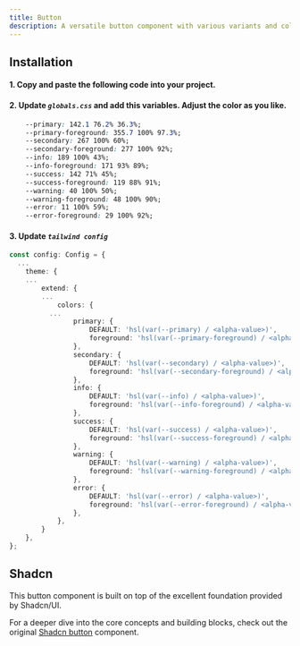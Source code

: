 ```yaml
---
title: Button
description: A versatile button component with various variants and colors for diverse UI needs.
---
```

 
<ComponentPreview
  name="button-demo"
/>

## Installation
#### 1. Copy and paste the following code into your project.

<ComponentSource name="button" filePath="@/components/ui/buttons/button.tsx"/>

#### 2. Update *`globals.css`* and add this variables. Adjust the color as you like.
```css
    --primary: 142.1 76.2% 36.3%;
    --primary-foreground: 355.7 100% 97.3%;
    --secondary: 267 100% 60%;
    --secondary-foreground: 277 100% 92%;
    --info: 189 100% 43%;
    --info-foreground: 171 93% 89%;
    --success: 142 71% 45%;
    --success-foreground: 119 88% 91%;
    --warning: 40 100% 50%;
    --warning-foreground: 48 100% 90%;
    --error: 11 100% 59%;
    --error-foreground: 29 100% 92%;
```

#### 3.  Update *`tailwind config`*
```ts
const config: Config = {
  ...
	theme: {
    ...
    	extend: {
        ...
    		colors: {
          ...
    			primary: {
    				DEFAULT: 'hsl(var(--primary) / <alpha-value>)',
    				foreground: 'hsl(var(--primary-foreground) / <alpha-value>)'
    			},
    			secondary: {
    				DEFAULT: 'hsl(var(--secondary) / <alpha-value>)',
    				foreground: 'hsl(var(--secondary-foreground) / <alpha-value>)'
    			},
    			info: {
    				DEFAULT: 'hsl(var(--info) / <alpha-value>)',
    				foreground: 'hsl(var(--info-foreground) / <alpha-value>)'
    			},
    			success: {
    				DEFAULT: 'hsl(var(--success) / <alpha-value>)',
    				foreground: 'hsl(var(--success-foreground) / <alpha-value>)'
    			},
    			warning: {
    				DEFAULT: 'hsl(var(--warning) / <alpha-value>)',
    				foreground: 'hsl(var(--warning-foreground) / <alpha-value>)'
    			},
    			error: {
    				DEFAULT: 'hsl(var(--error) / <alpha-value>)',
    				foreground: 'hsl(var(--error-foreground) / <alpha-value>)'
    			},
    		},
    	}
    },
};

```

## Shadcn
This button component is built on top of the excellent foundation provided by Shadcn/UI.

For a deeper dive into the core concepts and building blocks, check out the original [Shadcn button](https://ui.shadcn.com/docs/components/button) component.